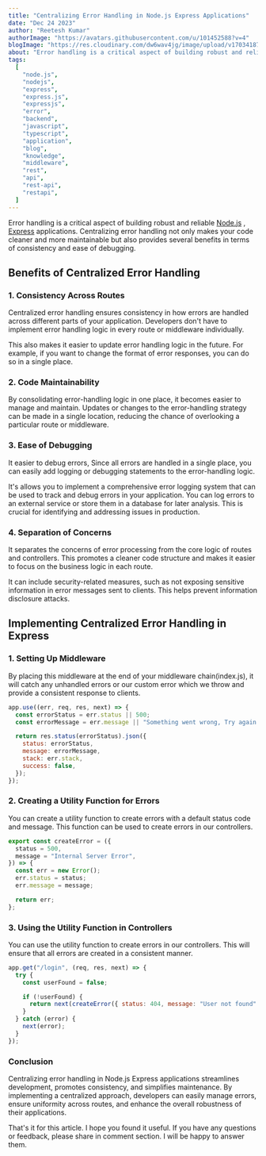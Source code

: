 ```yaml
---
title: "Centralizing Error Handling in Node.js Express Applications"
date: "Dec 24 2023"
author: "Reetesh Kumar"
authorImage: "https://avatars.githubusercontent.com/u/101452588?v=4"
blogImage: "https://res.cloudinary.com/dw6wav4jg/image/upload/v1703418748/WhatsApp_Image_2023-12-24_at_12.01.13_PM_1_1_1_unsdpy.png"
about: "Error handling is a critical aspect of building robust and reliable Node.js Express applications. In this article, we will learn about error handling in Node.js Express applications."
tags:
  [
    "node.js",
    "nodejs",
    "express",
    "express.js",
    "expressjs",
    "error",
    "backend",
    "javascript",
    "typescript",
    "application",
    "blog",
    "knowledge",
    "middleware",
    "rest",
    "api",
    "rest-api",
    "restapi",
  ]
---
```


Error handling is a critical aspect of building robust and reliable [Node.js](https://nodejs.org/en) , [Express](https://expressjs.com/) applications. Centralizing error handling not only makes your code cleaner and more maintainable but also provides several benefits in terms of consistency and ease of debugging.

## Benefits of Centralized Error Handling

### 1. Consistency Across Routes

Centralized error handling ensures consistency in how errors are handled across different parts of your application. Developers don't have to implement error handling logic in every route or middleware individually.

This also makes it easier to update error handling logic in the future. For example, if you want to change the format of error responses, you can do so in a single place.

### 2. Code Maintainability

By consolidating error-handling logic in one place, it becomes easier to manage and maintain. Updates or changes to the error-handling strategy can be made in a single location, reducing the chance of overlooking a particular route or middleware.

### 3. Ease of Debugging

It easier to debug errors, Since all errors are handled in a single place, you can easily add logging or debugging statements to the error-handling logic.

It's allows you to implement a comprehensive error logging system that can be used to track and debug errors in your application. You can log errors to an external service or store them in a database for later analysis. This is crucial for identifying and addressing issues in production.

### 4. Separation of Concerns

It separates the concerns of error processing from the core logic of routes and controllers. This promotes a cleaner code structure and makes it easier to focus on the business logic in each route.

It can include security-related measures, such as not exposing sensitive information in error messages sent to clients. This helps prevent information disclosure attacks.

## Implementing Centralized Error Handling in Express

### 1. Setting Up Middleware

By placing this middleware at the end of your middleware chain(index.js), it will catch any unhandled errors or our custom error which we throw and provide a consistent response to clients.

```js
app.use((err, req, res, next) => {
  const errorStatus = err.status || 500;
  const errorMessage = err.message || "Something went wrong, Try again!";

  return res.status(errorStatus).json({
    status: errorStatus,
    message: errorMessage,
    stack: err.stack,
    success: false,
  });
});
```

### 2. Creating a Utility Function for Errors

You can create a utility function to create errors with a default status code and message. This function can be used to create errors in our controllers.

```js
export const createError = ({
  status = 500,
  message = "Internal Server Error",
}) => {
  const err = new Error();
  err.status = status;
  err.message = message;

  return err;
};
```

### 3. Using the Utility Function in Controllers

You can use the utility function to create errors in our controllers. This will ensure that all errors are created in a consistent manner.

```js
app.get("/login", (req, res, next) => {
  try {
    const userFound = false;

    if (!userFound) {
      return next(createError({ status: 404, message: "User not found" }));
    }
  } catch (error) {
    next(error);
  }
});
```

### Conclusion

Centralizing error handling in Node.js Express applications streamlines development, promotes consistency, and simplifies maintenance. By implementing a centralized approach, developers can easily manage errors, ensure uniformity across routes, and enhance the overall robustness of their applications.

That's it for this article. I hope you found it useful. If you have any questions or feedback, please share in comment section. I will be happy to answer them.
